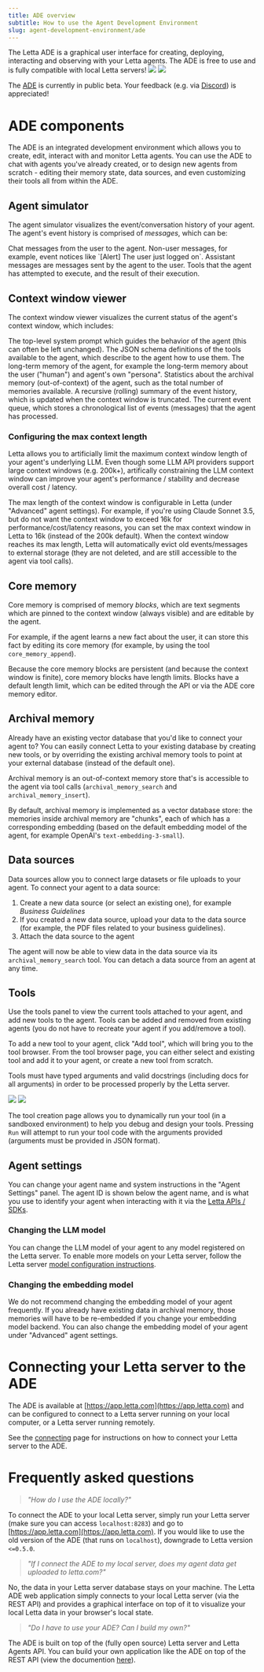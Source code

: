 ```yaml
---
title: ADE overview
subtitle: How to use the Agent Development Environment
slug: agent-development-environment/ade
---
```



<Card horizontal="true" title="Agent Development Environment (ADE)" icon="alien-8bit" iconType="solid" href="https://app.letta.com">
The Letta ADE is a graphical user interface for creating, deploying, interacting and observing with your Letta agents. The ADE is free to use and is fully compatible with local Letta servers!
</Card>

<img className="block w-300 dark:hidden" src="https://raw.githubusercontent.com/letta-ai/letta/refs/heads/main/assets/example_ade_screenshot_light.png" />
<img className="hidden w-300 dark:block" src="https://raw.githubusercontent.com/letta-ai/letta/refs/heads/main/assets/example_ade_screenshot.png" />

<Note>The [ADE](https://app.letta.com) is currently in public beta. Your feedback (e.g. via [Discord](https://discord.gg/letta)) is appreciated!</Note>

# ADE components
The ADE is an integrated development environment which allows you to create, edit, interact with and monitor Letta agents.
You can use the ADE to chat with agents you've already created, or to design new agents from scratch - editing their memory state, data sources, and even customizing their tools all from within the ADE.

## Agent simulator
The agent simulator visualizes the event/conversation history of your agent.
The agent's event history is comprised of *messages*, which can be:

<AccordionGroup>
  <Accordion title="User messages" icon="user">
    Chat messages from the user to the agent.
  </Accordion>
  
  <Accordion title="System messages" icon="window">
    Non-user messages, for example, event notices like `[Alert] The user just logged on`.
  </Accordion>
  
  <Accordion title="Agent messages" icon="alien-8bit">
    Assistant messages are messages sent by the agent to the user.
  </Accordion>
  
  <Accordion title="Function (tool) messages" icon="rectangle-terminal">
    Tools that the agent has attempted to execute, and the result of their execution.
  </Accordion>
</AccordionGroup>

## Context window viewer
The context window viewer visualizes the current status of the agent's context window, which includes:

<AccordionGroup>
  <Accordion title="System instructions">
    The top-level system prompt which guides the behavior of the agent (this can often be left unchanged).
  </Accordion>
  
  <Accordion title="Function (tool) definitions">
    The JSON schema definitions of the tools available to the agent, which describe to the agent how to use them.
  </Accordion>
  
  <Accordion title="Core (in-context) memory blocks">
    The long-term memory of the agent, for example the long-term memory about the user ("human") and agent's own "persona".
  </Accordion>
  
  <Accordion title="External (out-of-context) memory statistics">
    Statistics about the archival memory (out-of-context) of the agent, such as the total number of memories available.
  </Accordion>
  
  <Accordion title="Recursive summary">
    A recursive (rolling) summary of the event history, which is updated when the context window is truncated.
  </Accordion>
  
  <Accordion title="Event (message) queue">
    The current event queue, which stores a chronological list of events (messages) that the agent has processed.
  </Accordion>
</AccordionGroup>

### Configuring the max context length
<Tip>Letta allows you to artificially limit the maximum context window length of your agent's underlying LLM. Even though some LLM API providers support large context windows (e.g. 200k+), artifically constraining the LLM context window can improve your agent's performance / stability and decrease overall cost / latency.</Tip>

The max length of the context window is configurable in Letta (under "Advanced" agent settings).
For example, if you're using Claude Sonnet 3.5, but do not want the context window to exceed 16k for performance/cost/latency reasons, you can set the max context window in Letta to 16k (instead of the 200k default). When the context window reaches its max length, Letta will automatically evict old events/messages to external storage (they are not deleted, and are still accessible to the agent via tool calls).

## Core memory
Core memory is comprised of memory *blocks*, which are text segments which are pinned to the context window (always visible) and are editable by the agent.

For example, if the agent learns a new fact about the user, it can store this fact by editing its core memory (for example, by using the tool `core_memory_append`).

Because the core memory blocks are persistent (and because the context window is finite), core memory blocks have length limits. Blocks have a default length limit, which can be edited through the API or via the ADE core memory editor.

## Archival memory
<Tip>Already have an existing vector database that you'd like to connect your agent to? You can easily connect Letta to your existing database by creating new tools, or by overriding the existing archival memory tools to point at your external database (instead of the default one).</Tip>

Archival memory is an out-of-context memory store that's is accessible to the agent via tool calls (`archival_memory_search` and `archival_memory_insert`).

By default, archival memory is implemented as a vector database store: the memories inside archival memory are "chunks", each of which has a corresponding embedding (based on the default embedding model of the agent, for example OpenAI's `text-embedding-3-small`).

## Data sources
Data sources allow you to connect large datasets or file uploads to your agent. To connect your agent to a data source:
1. Create a new data source (or select an existing one), for example *Business Guidelines*
2. If you created a new data source, upload your data to the data source (for example, the PDF files related to your business guidelines).
3. Attach the data source to the agent

The agent will now be able to view data in the data source via its `archival_memory_search` tool. You can detach a data source from an agent at any time.

## Tools
Use the tools panel to view the current tools attached to your agent, and add new tools to the agent.
Tools can be added and removed from existing agents (you do not have to recreate your agent if you add/remove a tool).

To add a new tool to your agent, click "Add tool", which will bring you to the tool browser.
From the tool browser page, you can either select and existing tool and add it to your agent, or create a new tool from scratch.

<Note>Tools must have typed arguments and valid docstrings (including docs for all arguments) in order to be processed properly by the Letta server.</Note>

<img className="block w-300 dark:hidden" src="../images/ade_screenshot_tool_debugger_light.png" />
<img className="hidden w-300 dark:block" src="../images/ade_screenshot_tool_debugger.png" />

The tool creation page allows you to dynamically run your tool (in a sandboxed environment) to help you debug and design your tools.
Pressing `Run` will attempt to run your tool code with the arguments provided (arguments must be provided in JSON format).

## Agent settings

You can change your agent name and system instructions in the "Agent Settings" panel.
The agent ID is shown below the agent name, and is what you use to identify your agent when interacting with it via the [Letta APIs / SDKs](https://docs.letta.com/api-reference).

### Changing the LLM model
You can change the LLM model of your agent to any model registered on the Letta server.
To enable more models on your Letta server, follow the Letta server [model configuration instructions](/models).

### Changing the embedding model
<Warning>We do not recommend changing the embedding model of your agent frequently. If you already have existing data in archival memory, those memories will have to be re-embedded if you change your embedding model backend.</Warning>
You can also change the embedding model of your agent under "Advanced" agent settings.


# Connecting your Letta server to the ADE

The ADE is available at [https://app.letta.com](https://app.letta.com) and can be configured to connect to a Letta server running on your local computer, or a Letta server running remotely.

See the [connecting](/agent-development-environment/connect) page for instructions on how to connect your Letta server to the ADE.

# Frequently asked questions

> _"How do I use the ADE locally?"_

To connect the ADE to your local Letta server, simply run your Letta server (make sure you can access `localhost:8283`) and go to [https://app.letta.com](https://app.letta.com). If you would like to use the old version of the ADE (that runs on `localhost`), downgrade to Letta version `<=0.5.0`.

> _"If I connect the ADE to my local server, does my agent data get uploaded to letta.com?"_

No, the data in your Letta server database stays on your machine. The Letta ADE web application simply connects to your local Letta server (via the REST API) and provides a graphical interface on top of it to visualize your local Letta data in your browser's local state.

> _"Do I have to use your ADE? Can I build my own?"_

The ADE is built on top of the (fully open source) Letta server and Letta Agents API. You can build your own application like the ADE on top of the REST API (view the documention [here](https://docs.letta.com/api-reference)).
